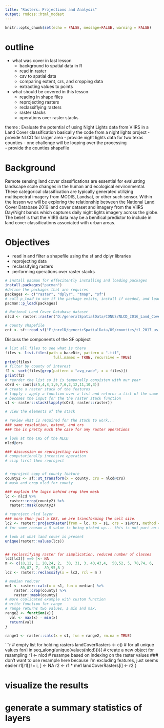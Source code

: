 ```yaml
---
title: "Rasters: Projections and Analysis"
output: rmdcss::html_modest
---
```


```r
knitr::opts_chunk$set(echo = FALSE, message=FALSE, warning = FALSE)
```

# outline 
- what was cover in last lesson 
  - background to spatial data in R
  - read in raster 
  - csv to spatial data 
  - comparing extent, crs, and cropping data
  - extracting values to points 
  
- what should be covered in this lesson 
  - reading in shape files 
  - reprojecting rasters 
  - reclassiflying rasters 
  - raster stacks 
  - operations over raster stacks 
  
theme : Evaluate the potential of using Night Lights data from VIIRS in a Land Cover classification
basically the code from a night lights project 
- provide NLCD for larger area 
- provide night lights data for two texas counties - one challenge will be looping over the processing  
- provide the counties shapefile 


# Background 
Remote sensing land cover classifications are essential for evaluating landscape scale changes in the human and ecological environmental. These categorical classification are typically generated utilizing multispectral imagery from MODIS, Landsat, or other such sensor. Within the lesson we will be exploring the relationship between the National Land Cover Database 2016 land cover dataset and imagery from the VIIRS Day/Night bands which captures daily night lights imagery across the globe. The belief is that the VIIRS data may be a benifical predictor to include in land cover classifications associated with urban areas. 

# Objectives 
- read in and filter a shapefile using the sf and dplyr libraries 
- reprojecting data   
- reclassifying rasters 
- performing operations over raster stacks 


```r
# install pacman for effecitently installing and loading packages
install.packages("pacman")
#define the packages that are requires 
packages <- c("raster", "dplyr", "tmap", "sf")
# call p_load to see if the package exists, install if needed, and load 
pacman::p_load(packages)
```

```r
# National Land Cover Database dataset 
nlcd <- raster::raster("D:/generalSpatialData/CONUS/NLCD_2016_Land_Cover_L48_20190424/NLCD_2016_Land_Cover_L48_20190424.img")
```

```r
# county shapefile
cnt <- sf::read_sf("F:/nrelD/genericSpatialData/US/counties/tl_2017_us_county.shp")
```

Discuss the components of the SF opbject 


```r
# list all files to see what is there  
files <- list.files(path = baseDir, pattern = ".tif", 
                      full.names = TRUE, recursive = TRUE)
print(files)
# filter by county of interest 
f2 <- sort(files[grep(pattern = "avg_rade", x = files)])
print(f2)
# reorder the list so it is temporally consisten with our year 
cOrd <- cont[c(5,4,8,1,9,7,6,2,12,11,10,3)]
# create a raster stack of the features 
# lapply : apply a function over a list and returns a list of the same length 
# becomes the input for the the raster stack function 
s1 <- raster::stack(lapply(cOrd, raster::raster))

# view the elements of the stack 

# review what is required for the stack to work... 
### same resolution, extent, and crs 
### the is pretty much the case for any raster operations 

```


```r
# look at the CRS of the NLCD 
nlcd@crs

### discussion on reprojecting rasters 
# computationally intensive operation
# clip first then reproject 


# reproject copy of county feature 
county2 <- sf::st_transform(x = county, crs = nlcd@crs)
# mask and crop nlcd for county

### explain the logic behind crop then mask 
lc <- nlcd %>%
  raster::crop(county2) %>%
  raster::mask(county2)

# reproject nlcd layer 
### more then just a CRS, we are transforming the cell size. 
lc2 <- raster::projectRaster(from = lc, to = s1, crs = s1@crs, method = "ngb")
# for some reason a 0 value is being picked up... this is not part on the NLCD and I'm reclassifying it. This fixes the misclass of the pallette

# look at what land cover is present 
unique(raster::values(lcs))


## reclassifying raster for simplication, reduced number of classes 
lc2[lc2[] ==0 ]<- NA
m <- c(10,12, 1, 20,24, 2,  30, 31, 3, 40,43,4,  50,52, 5, 70,74, 6, 
       80,82, 7,  89,95,8 )
lc2 <- raster::reclassify(x = lc2, rcl = m )

```

```r
# median reducer 
me1 <- raster::calc(x = s1, fun = median) %>%
    raster::crop(county) %>%
    raster::mask(county)
# more coplicated example with custom function 
# write function for range
# range returns two values, a min and max. 
range2 <- function(x){
  val <- max(x) - min(x) 
  return(val)
}

range1 <- raster::calc(x = s1, fun = range2, rm.na = TRUE)

```


```r
# empty list for holding rasters 
landCoverRasters <- c()
# for all unique values 
for(i in seq_along(unique(values(nlcd)))){
  # create a new object for resampling
  r1 <- nlcd
  # resampe based on indexing on the raster values 
  ### don't want to use resample here because I'm excluding features, just seems easier 
  r1[r1[] != i, ] <- NA 
  r2 <- r1 * me1
  landCoverRasters[i] <- r2
}

# visualize the results 

# generate a summary statistics of layers 